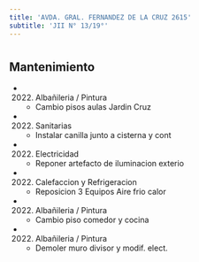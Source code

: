 ```yaml
---
title: 'AVDA. GRAL. FERNANDEZ DE LA CRUZ 2615'
subtitle: 'JII N° 13/19°'
---
```


#


## Mantenimiento

*  (2022) Albañileria / Pintura 
    + Cambio pisos aulas Jardin Cruz

*  (2022) Sanitarias 
    + Instalar canilla junto a cisterna y cont

*  (2022) Electricidad 
    + Reponer artefacto de iluminacion exterio

*  (2022) Calefaccion y Refrigeracion 
    + Reposicion 3 Equipos Aire frio calor

*  (2022) Albañileria / Pintura 
    + Cambio piso comedor y cocina

*  (2022) Albañileria / Pintura 
    + Demoler muro divisor y modif. elect.



